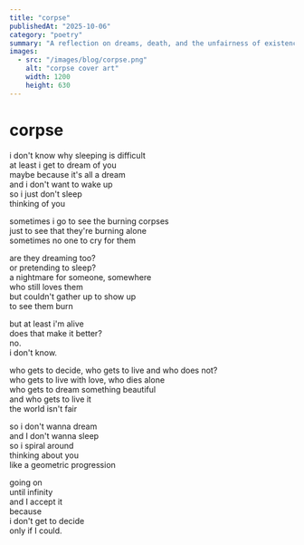 ```yaml
---
title: "corpse"
publishedAt: "2025-10-06"
category: "poetry"
summary: "A reflection on dreams, death, and the unfairness of existence."
images:
  - src: "/images/blog/corpse.png"
    alt: "corpse cover art"
    width: 1200
    height: 630
---
```


# corpse

i don't know why sleeping is difficult<br />
at least i get to dream of you<br />
maybe because it's all a dream<br />
and i don't want to wake up<br />
so i just don't sleep<br />
thinking of you<br />

sometimes i go to see the burning corpses<br />
just to see that they're burning alone<br />
sometimes no one to cry for them<br />

are they dreaming too?<br />
or pretending to sleep?<br />
a nightmare for someone, somewhere<br />
who still loves them<br />
but couldn't gather up to show up<br />
to see them burn<br />

but at least i'm alive<br />
does that make it better?<br />
no.<br />
i don't know.<br />

who gets to decide, who gets to live and who does not?<br />
who gets to live with love, who dies alone<br />
who gets to dream something beautiful<br />
and who gets to live it<br />
the world isn't fair<br />

so i don't wanna dream<br />
and I don't wanna sleep<br />
so i spiral around<br />
thinking about you<br />
like a geometric progression<br />

going on<br />
until infinity<br />
and I accept it<br />
because<br />
i don't get to decide<br />
only if I could.
